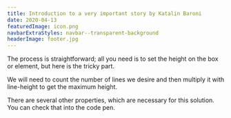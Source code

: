 ```yaml
---
title: Introduction to a very important story by Katalin Baroni
date: 2020-04-13
featuredImage: icon.png
navbarExtraStyles: navbar--transparent-background
headerImage: footer.jpg
---
```


The process is straightforward; all you need is to set the height on the box or element, but here is the tricky part.

We will need to count the number of lines we desire and then multiply it with line-height to get the maximum height.

There are several other properties, which are necessary for this solution. You can check that into the code pen.